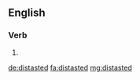 ==English==

===Verb===
{{head|en|verb form}}

# {{en-past of|distaste}}

[[de:distasted]]
[[fa:distasted]]
[[mg:distasted]]